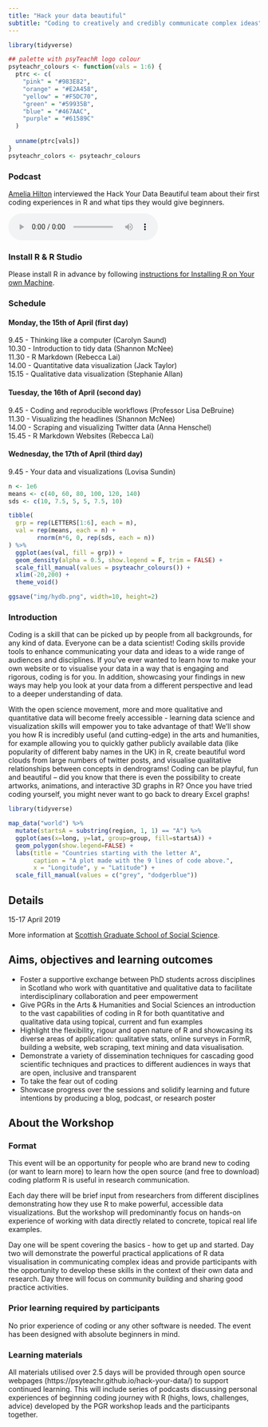 ```yaml
---
title: "Hack your data beautiful"
subtitle: "Coding to creatively and credibly communicate complex ideas"
---
```


```r
library(tidyverse)

## palette with psyTeachR logo colour
psyteachr_colours <- function(vals = 1:6) {
  ptrc <- c(
    "pink" = "#983E82",
    "orange" = "#E2A458",
    "yellow" = "#F5DC70",
    "green" = "#59935B",
    "blue" = "#467AAC",
    "purple" = "#61589C"
  )
  
  unname(ptrc[vals])
}
psyteachr_colors <- psyteachr_colours


```

### Podcast
[Amelia Hilton](https://open.spotify.com/show/4xm16tF5ib3w4FWWz0ZOAg){target="_blank"} interviewed the Hack Your Data Beautiful team about their first coding experiences in R and what tips they would give beginners.  

<audio controls><source src="files/hack_your_data_podcast_2.mp3" type="audio/mpeg"></audio>

### Install R & R Studio

Please install R in advance by following [instructions for Installing R on Your own Machine](r_instructions.html).

### Schedule

#### Monday, the 15th of April (first day)

9.45 - Thinking like a computer (Carolyn Saund)  
10.30 - Introduction to tidy data (Shannon McNee)   
11.30 - R Markdown (Rebecca Lai)   
14.00 - Quantitative data visualization (Jack Taylor)  
15.15 - Qualitative data visualization (Stephanie Allan)  

#### Tuesday, the 16th of April (second day)

9.45 - Coding and reproducible workflows (Professor Lisa DeBruine)  
11.30 - Visualizing the headlines (Shannon McNee)   
14.00 - Scraping and visualizing Twitter data (Anna Henschel)   
15.45 - R Markdown Websites (Rebecca Lai)  

#### Wednesday, the 17th of April (third day)

9.45 - Your data and visualizations (Lovisa Sundin)  



```r

n <- 1e6
means <- c(40, 60, 80, 100, 120, 140)
sds <- c(10, 7.5, 5, 5, 7.5, 10)

tibble(
  grp = rep(LETTERS[1:6], each = n),
  val = rep(means, each = n) +
        rnorm(n*6, 0, rep(sds, each = n))
) %>%
  ggplot(aes(val, fill = grp)) +
  geom_density(alpha = 0.5, show.legend = F, trim = FALSE) +
  scale_fill_manual(values = psyteachr_colours()) +
  xlim(-20,200) +
  theme_void()

ggsave("img/hydb.png", width=10, height=2)
```

### Introduction
Coding is a skill that can be picked up by people from all backgrounds, for any kind of data. Everyone can be a data scientist! Coding skills provide tools to enhance communicating your data and ideas to a wide range of audiences and disciplines. If you’ve ever wanted to learn how to make your own website or to visualise your data in a way that is engaging and rigorous, coding is for you. In addition, showcasing your findings in new ways may help you look at your data from a different perspective and lead to a deeper understanding of data.

With the open science movement, more and more qualitative and quantitative data will become freely accessible - learning data science and visualization skills will empower you to take advantage of that! We'll show you how R is incredibly useful (and cutting-edge) in the arts and humanities, for example allowing you to quickly gather publicly available data (like popularity of different baby names in the UK) in R, create beautiful word clouds from large numbers of twitter posts, and visualise qualitative relationships between concepts in dendrograms! Coding can be playful, fun and beautiful -- did you know that there is even the possibility to create artworks, animations, and interactive 3D graphs in R? Once you have tried coding yourself, you might never want to go back to dreary Excel graphs!

```r

library(tidyverse)

map_data("world") %>%
  mutate(startsA = substring(region, 1, 1) == "A") %>%
  ggplot(aes(x=long, y=lat, group=group, fill=startsA)) + 
  geom_polygon(show.legend=FALSE) +
  labs(title = "Countries starting with the letter A",
       caption = "A plot made with the 9 lines of code above.",
       x = "Longitude", y = "Latitude") +
  scale_fill_manual(values = c("grey", "dodgerblue"))

```



## Details

15-17 April 2019

More information at [Scottish Graduate School of Social Science](https://www.sgsss.ac.uk/training/spring-into-methods/).

## Aims, objectives and learning outcomes

* Foster a supportive exchange between PhD students across disciplines in Scotland who work with quantitative and qualitative data to facilitate interdisciplinary collaboration and peer empowerment
* Give PGRs in the Arts & Humanities and Social Sciences an introduction to the vast capabilities of coding in R for both quantitative and qualitative data using topical, current and fun examples 
* Highlight the flexibility, rigour and open nature of R and showcasing its diverse areas of application: qualitative stats, online surveys in FormR, building a website, web scraping, text mining and data visualisation.
* Demonstrate a variety of dissemination techniques for cascading good scientific techniques and practices to different audiences in ways that are open, inclusive and transparent
* To take the fear out of coding
* Showcase progress over the sessions and solidify learning and future intentions by producing a blog, podcast, or research poster

## About the Workshop

### Format

This event will be an opportunity for people who are brand new to coding  (or want to learn more) to learn how the open source (and free to download) coding platform R is useful in research communication. 

Each day there will be brief input from researchers from different disciplines demonstrating how they use R to make powerful, accessible data visualizations. But the workshop will predominantly focus on hands-on experience of working with data directly related to concrete, topical real life examples. 

Day one will be spent covering the basics - how to get up and started. Day two will demonstrate the  powerful practical applications of R data visualisation in communicating complex ideas and provide participants with the opportunity to develop these skills in the context of their own data and research.  Day three will focus on community building and sharing good practice activities. 

### Prior learning required by participants 

No prior experience of coding or any other software is needed. The event has been designed with absolute beginners in mind.  


### Learning materials

All materials utilised over 2.5 days will be provided through open source webpages (https://psyteachr.github.io/hack-your-data/) to support continued learning. This will include series of podcasts discussing personal experiences of beginning coding journey with R (highs, lows, challenges, advice) developed by the PGR workshop leads and the participants together.
